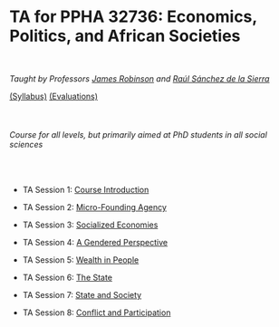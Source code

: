   &nbsp; 
  
  &nbsp; 

  &nbsp; 


# TA for PPHA 32736: Economics, Politics, and African Societies

  &nbsp;

_Taught by Professors [James Robinson](https://voices.uchicago.edu/jamesrobinson/) and [Raúl Sánchez de la Sierra](https://raulsanchezdelasierra.com)_

[(Syllabus)](files/peassyll.pdf) [(Evaluations)](files/peaseval.pdf) 

  &nbsp; 

###### Course for all levels, but primarily aimed at PhD students in all social sciences 
  
  &nbsp; 

- TA Session 1: [Course Introduction](https://github.com/vincentanutama/african-development/blob/main/PEAS-TA01.pdf)

- TA Session 2: [Micro-Founding Agency](https://github.com/vincentanutama/african-development/blob/main/PEAS-TA02.pdf)

- TA Session 3: [Socialized Economies](https://github.com/vincentanutama/african-development/blob/main/PEAS-TA03.pdf)

- TA Session 4: [A Gendered Perspective](https://github.com/vincentanutama/african-development/blob/main/PEAS-TA04.pdf)

- TA Session 5: [Wealth in People](https://github.com/vincentanutama/african-development/blob/main/PEAS-TA05.pdf)

- TA Session 6: [The State](https://github.com/vincentanutama/african-development/blob/main/PEAS-TA06.pdf)

- TA Session 7: [State and Society](https://github.com/vincentanutama/african-development/blob/main/PEAS-TA07.pdf)

- TA Session 8: [Conflict and Participation](https://github.com/vincentanutama/african-development/blob/main/PEAS-TA08.pdf)

  &nbsp; 

